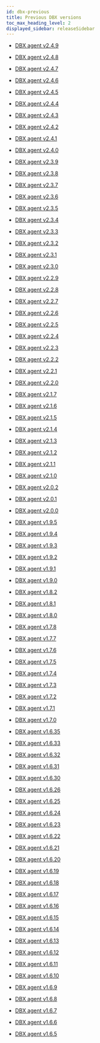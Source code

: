```yaml
---
id: dbx-previous
title: Previous DBX versions
toc_max_heading_level: 2
displayed_sidebar: releaseSidebar
---
```


- [DBX agent v2.4.9](dbx-2_4_9)

- [DBX agent v2.4.8](dbx-2_4_8)

- [DBX agent v2.4.7](dbx-2_4_7)

- [DBX agent v2.4.6](dbx-2_4_6)

- [DBX agent v2.4.5](dbx-2_4_5)

- [DBX agent v2.4.4](dbx-2_4_4)

- [DBX agent v2.4.3](dbx-2_4_3)

- [DBX agent v2.4.2](dbx-2_4_2)

- [DBX agent v2.4.1](dbx-2_4_1)

- [DBX agent v2.4.0](dbx-2_4_0)

- [DBX agent v2.3.9](dbx-2_3_9)

- [DBX agent v2.3.8](dbx-2_3_8)

- [DBX agent v2.3.7](dbx-2_3_7)

- [DBX agent v2.3.6](dbx-2_3_6)

- [DBX agent v2.3.5](dbx-2_3_5)

- [DBX agent v2.3.4](dbx-2_3_4)

- [DBX agent v2.3.3](dbx-2_3_3)

- [DBX agent v2.3.2](dbx-2_3_2)

- [DBX agent v2.3.1](dbx-2_3_1)

- [DBX agent v2.3.0](dbx-2_3_0)

- [DBX agent v2.2.9](dbx-2_2_9)

- [DBX agent v2.2.8](dbx-2_2_8)

- [DBX agent v2.2.7](dbx-2_2_7)

- [DBX agent v2.2.6](dbx-2_2_6)

- [DBX agent v2.2.5](dbx-2_2_5)

- [DBX agent v2.2.4](dbx-2_2_4)

- [DBX agent v2.2.3](dbx-2_2_3)

- [DBX agent v2.2.2](dbx-2_2_2)

- [DBX agent v2.2.1](dbx-2_2_1)

- [DBX agent v2.2.0](dbx-2_2_0)

- [DBX agent v2.1.7](dbx-2_1_7)

- [DBX agent v2.1.6](dbx-2_1_6)

- [DBX agent v2.1.5](dbx-2_1_5)

- [DBX agent v2.1.4](dbx-2_1_4)

- [DBX agent v2.1.3](dbx-2_1_3)

- [DBX agent v2.1.2](dbx-2_1_2)

- [DBX agent v2.1.1](dbx-2_1_1)

- [DBX agent v2.1.0](dbx-2_1_0)

- [DBX agent v2.0.2](dbx-2_0_2)

- [DBX agent v2.0.1](dbx-2_0_1)

- [DBX agent v2.0.0](dbx-2_0_0)

- [DBX agent v1.9.5](dbx-1_9_5)

- [DBX agent v1.9.4](dbx-1_9_4)

- [DBX agent v1.9.3](dbx-1_9_3)

- [DBX agent v1.9.2](dbx-1_9_2)

- [DBX agent v1.9.1](dbx-1_9_1)

- [DBX agent v1.9.0](dbx-1_9_0)

- [DBX agent v1.8.2](dbx-1_8_2)

- [DBX agent v1.8.1](dbx-1_8_1)

- [DBX agent v1.8.0](dbx-1_8_0)

- [DBX agent v1.7.8](dbx-1_7_8)

- [DBX agent v1.7.7](dbx-1_7_7)

- [DBX agent v1.7.6](dbx-1_7_6)

- [DBX agent v1.7.5](dbx-1_7_5)

- [DBX agent v1.7.4](dbx-1_7_4)

- [DBX agent v1.7.3](dbx-1_7_3)

- [DBX agent v1.7.2](dbx-1_7_2)

- [DBX agent v1.7.1](dbx-1_7_1)

- [DBX agent v1.7.0](dbx-1_7_0)

- [DBX agent v1.6.35](dbx-1_6_35)

- [DBX agent v1.6.33](dbx-1_6_33)

- [DBX agent v1.6.32](dbx-1_6_32)

- [DBX agent v1.6.31](dbx-1_6_31)

- [DBX agent v1.6.30](dbx-1_6_30)

- [DBX agent v1.6.26](dbx-1_6_26)

- [DBX agent v1.6.25](dbx-1_6_25)

- [DBX agent v1.6.24](dbx-1_6_24)

- [DBX agent v1.6.23](dbx-1_6_23)

- [DBX agent v1.6.22](dbx-1_6_22)

- [DBX agent v1.6.21](dbx-1_6_21)

- [DBX agent v1.6.20](dbx-1_6_20)

- [DBX agent v1.6.19](dbx-1_6_19)

- [DBX agent v1.6.18](dbx-1_6_18)

- [DBX agent v1.6.17](dbx-1_6_17)

- [DBX agent v1.6.16](dbx-1_6_16)

- [DBX agent v1.6.15](dbx-1_6_15)

- [DBX agent v1.6.14](dbx-1_6_14)

- [DBX agent v1.6.13](dbx-1_6_13)

- [DBX agent v1.6.12](dbx-1_6_12)

- [DBX agent v1.6.11](dbx-1_6_11)

- [DBX agent v1.6.10](dbx-1_6_10)

- [DBX agent v1.6.9](dbx-1_6_9)

- [DBX agent v1.6.8](dbx-1_6_8)

- [DBX agent v1.6.7](dbx-1_6_7)

- [DBX agent v1.6.6](dbx-1_6_6)

- [DBX agent v1.6.5](dbx-1_6_5)
